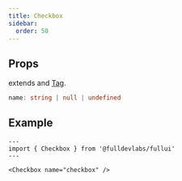 ```yaml
---
title: Checkbox
sidebar: 
  order: 50
---
```


## Props
extends   and [Tag](/components/tag).
```ts
name: string | null | undefined
```

## Example
```astro live
---
import { Checkbox } from '@fulldevlabs/fullui'
---

<Checkbox name="checkbox" />
```